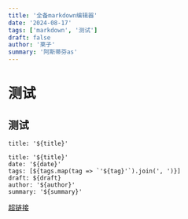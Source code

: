 ```yaml
---
title: '全备markdown编辑器'
date: '2024-08-17'
tags: ['markdown', '测试']
draft: false
author: '莱子'
summary: '阿斯蒂芬as'
---
```



# 测试
## 测试
`title: '${title}'`

```
title: '${title}'
date: '${date}'
tags: [${tags.map(tag => `'${tag}'`).join(', ')}]
draft: ${draft}
author: '${author}'
summary: '${summary}'
```
[超链接](https://google.com)


